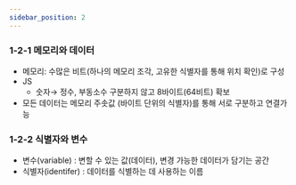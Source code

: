 ```yaml
---
sidebar_position: 2
---
```


### 1-2-1 메모리와 데이터

- 메모리: 수많은 비트(하나의 메모리 조각, 고유한 식별자를 통해 위치 확인)로 구성
- JS
  - 숫자→ 정수, 부동소수 구분하지 않고 8바이트(64비트) 확보
- 모든 데이터는 메모리 주솟값 (바이트 단위의 식별자)를 통해 서로 구분하고 연결가능

### 1-2-2 식별자와 변수

- 변수(variable) : 변할 수 있는 값(데이터), 변경 가능한 데이터가 담기는 공간
- 식별자(identifer) : 데이터를 식별하는 데 사용하는 이름
